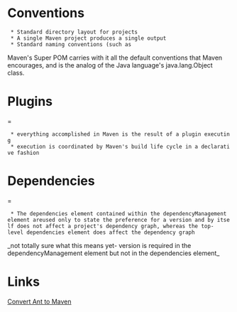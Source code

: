 = Conventions =
  * Standard directory layout for projects
  * A single Maven project produces a single output
  * Standard naming conventions (such as {{{commons-logging-1.2.jar}}}

Maven's Super POM carries with it all the default conventions that Maven encourages, and is the analog of the Java language's java.lang.Object class.

= Plugins ==
  * everything accomplished in Maven is the result of a plugin executing
  * execution is coordinated by Maven's build life cycle in a declarative fashion

= Dependencies ==

  * The dependencies element contained within the dependencyManagement element areused only to state the preference for a version and by itself does not affect a project's dependency graph, whereas the top-level dependencies element does affect the dependency graph

_not totally sure what this means yet- version is required in the dependencyManagement element but not in the dependencies element_

= Links =

[http://www.sonatype.com/people/2009/04/how-to-convert-from-ant-to-maven-in-5-minutes/ Convert Ant to Maven]